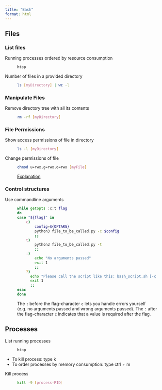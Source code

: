 ```yaml
---
title: "Bash"
format: html
---
```


## Files

### List files

Running processes ordered by resource consumption
: ```bash
htop
```

Number of files in a provided directory
: ```bash
ls [myDirectory] | wc -l 
```

### Manipulate Files

Remove directory tree with all its contents
: ```bash
rm -rf [myDirectory]
```

### File Permissions

Show access permissions of file in directory
: ```bash
ls -l [myDirectory]
``` 

Change permissions of file
: ```bash
chmod u=rwx,g=rwx,o=rwx [myFile]
```
[Explanation](https://phoenixnap.com/kb/linux-file-permissions)

### Control structures

Use commandline arguments
: ```bash
while getopts :c:t flag
do
    case "${flag}" in
        c) 
            config=${OPTARG}
            python3 file_to_be_called.py -c $config
            ;;
        t)
            python3 file_to_be_called.py -t
            ;;
        :) 
            echo "No arguments passed"
            exit 1
            ;;
        ?) 
          echo "Please call the script like this: bash_script.sh [-c config_file]"
          exit 1
          ;;
    esac
done
```
The `:` before the flag-character `c` lets you handle errors yourself (e.g. no arguments passed and wrong arguments passed).
The `:` after the flag-character `c` indicates that a value is required after the flag. 

## Processes

List running processes
: ```bash
htop
```

- To kill process: type k
- To order processes by memory consumption: type ctrl + m

Kill process
: ```bash
kill -9 [process-PID]
```
